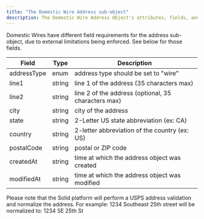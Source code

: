 ```yaml
---
title: "The Domestic Wire Address sub-object"
description: The Domestic Wire Address Object's attributes, fields, and types
---
```


Domestic Wires have different field requirements for the address sub-object, due to external limitations being enforced. See below for those fields.

| **Field**   | **Type**|**Description**                                      |                  
|-------------|-------- |-----------------------------------------------------|
| addressType | enum    | address type should be set to "wire"                |
| line1       | string  | line 1 of the address (35 characters max)           |
| line2       | string  | line 2 of the address (optional, 35 characters max) |
| city        | string  | city of the address                                 |
| state       | string  | 2-Letter US state abbreviation (ex: CA)             |
| country     | string  | 2-letter abbreviation of the country (ex: US)       |
| postalCode  | string  | postal or ZIP code                                  |
| createdAt   | string  | time at which the address object was created        |
| modifiedAt  | string  | time at which the address object was modified       |

Please note that the Solid platform will perform a USPS address validation and normalize the address. For example:
1234 Southeast 25th street
will be normalized to:
1234 SE 25th St